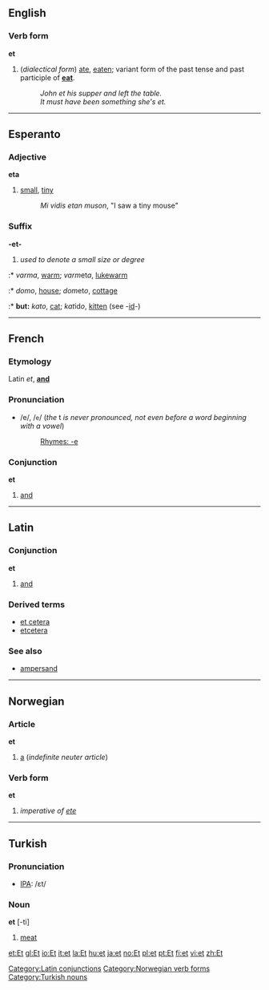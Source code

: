 {{rfc}}
==English==

{{rank|medium|ill|eat|843|et|scene|hot|I\'d}}

===Verb form===
'''et'''

#(''dialectical form'') [[ate]], [[eaten]]; variant form of the past tense and past participle of '''[[eat]]'''.
#:''John et his supper and left the table.''
#:''It must have been something she's et.''

----
==Esperanto==
===Adjective===
'''eta'''

#[[small]], [[tiny]]
#:''Mi vidis etan muson'', "I saw a tiny mouse"

===Suffix===
'''-et-'''

#''used to denote a small size or degree''
:* ''varma'', [[warm]]; ''varm''et''a'', [[lukewarm]]
:* ''domo'', [[house]]; ''dom''et''o'', [[cottage]]
:* '''but:''' ''kato'', [[cat]]; ''kat''id''o'', [[kitten]] (see -[[id]]-)

----
==French==
===Etymology===
Latin ''et'', '''[[and]]'''

===Pronunciation===
*/e/, /<tt>e</tt>/ (''the'' t ''is never pronounced, not even before a word beginning with a vowel'')
*:[[Rhymes:French:-e|Rhymes: -e]]

===Conjunction===
'''et'''

#[[and]]

----
==Latin==
===Conjunction===
'''et'''

#[[and]]
{{seeCites}}

===Derived terms===
*[[et cetera]]
*[[etcetera]]

===See also===
*[[ampersand]]

[[Category:Latin conjunctions]]

----
==Norwegian==
===Article===
'''et'''

#[[a]] (''indefinite neuter article'')

===Verb form===
[[Category:Norwegian verb forms]]
'''et'''

#''imperative of [[ete]]''<!-- ([[eat]])-->

----
==Turkish==
===Pronunciation===
*[[w:IPA|IPA]]: /ɛt/

===Noun===
'''et''' [-ti]

#[[meat]]

[[Category:Turkish nouns]]

[[et:Et]]
[[gl:Et]]
[[io:Et]]
[[it:et]]
[[la:Et]]
[[hu:et]]
[[ja:et]]
[[no:Et]]
[[pl:et]]
[[pt:Et]]
[[fi:et]]
[[vi:et]]
[[zh:Et]]